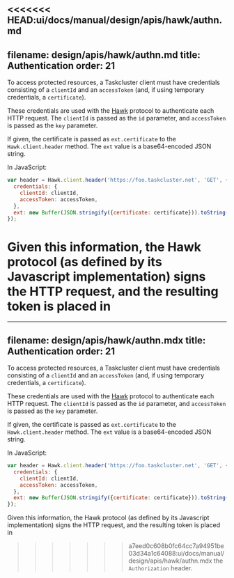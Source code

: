 <<<<<<< HEAD:ui/docs/manual/design/apis/hawk/authn.md
---
filename: design/apis/hawk/authn.md
title: Authentication
order: 21
---

To access protected resources, a Taskcluster client must have credentials
consisting of a `clientId` and an `accessToken` (and, if using temporary
credentials, a `certificate`).

These credentials are used with the [Hawk](https://github.com/hueniverse/hawk)
protocol to authenticate each HTTP request. The `clientId` is passed as the
`id` parameter, and `accessToken` is passed as the `key` parameter.

If given, the certificate is passed as `ext.certificate` to the
`Hawk.client.header` method. The `ext` value is a base64-encoded JSON string.

In JavaScript:
```js
var header = Hawk.client.header('https://foo.taskcluster.net', 'GET', {
  credentials: {
    clientId: clientId,
    accessToken: accessToken,
  },
  ext: new Buffer(JSON.stringify({certificate: certificate})).toString('base64'),
});
```

Given this information, the Hawk protocol (as defined by its Javascript
implementation) signs the HTTP request, and the resulting token is placed in
=======
---
filename: design/apis/hawk/authn.mdx
title: Authentication
order: 21
---

To access protected resources, a Taskcluster client must have credentials
consisting of a `clientId` and an `accessToken` (and, if using temporary
credentials, a `certificate`).

These credentials are used with the [Hawk](https://github.com/hueniverse/hawk)
protocol to authenticate each HTTP request. The `clientId` is passed as the
`id` parameter, and `accessToken` is passed as the `key` parameter.

If given, the certificate is passed as `ext.certificate` to the
`Hawk.client.header` method. The `ext` value is a base64-encoded JSON string.

In JavaScript:
```js
var header = Hawk.client.header('https://foo.taskcluster.net', 'GET', {
  credentials: {
    clientId: clientId,
    accessToken: accessToken,
  },
  ext: new Buffer(JSON.stringify({certificate: certificate})).toString('base64'),
});
```

Given this information, the Hawk protocol (as defined by its Javascript
implementation) signs the HTTP request, and the resulting token is placed in
>>>>>>> a7eed0c608b0fc64cc7a94951be03d34a1c64088:ui/docs/manual/design/apis/hawk/authn.mdx
the `Authorization` header.